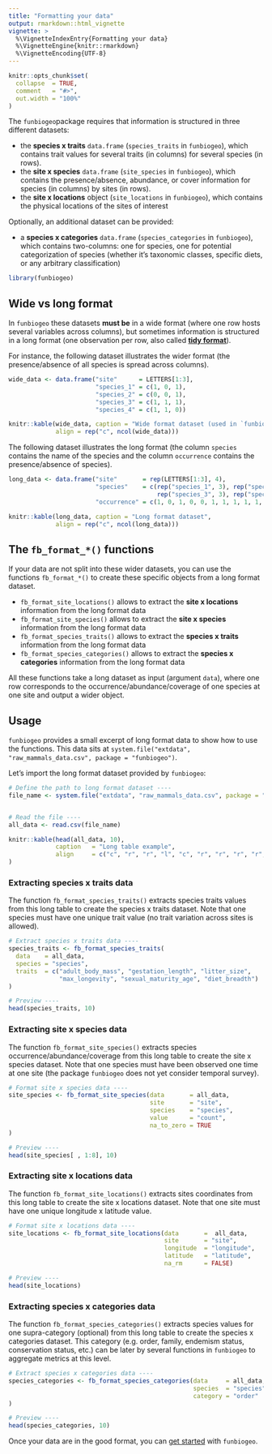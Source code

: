 ```yaml
---
title: "Formatting your data"
output: rmarkdown::html_vignette
vignette: >
  %\VignetteIndexEntry{Formatting your data}
  %\VignetteEngine{knitr::rmarkdown}
  %\VignetteEncoding{UTF-8}
---
```


```r
knitr::opts_chunk$set(
  collapse  = TRUE,
  comment   = "#>",
  out.width = "100%"
)
```


The `funbiogeo`package requires that information is structured in three different datasets:

- the **species x traits** `data.frame` (`species_traits` in `funbiogeo`), which contains trait values for several traits (in columns) for several species (in rows).
- the **site x species** `data.frame` (`site_species` in `funbiogeo`), which contains the presence/absence, abundance, or cover information for species (in columns) by sites (in rows).
- the **site x locations** object (`site_locations` in `funbiogeo`), which contains the physical locations of the sites of interest

Optionally, an additional dataset can be provided:

- a **species x categories** `data.frame` (`species_categories` in `funbiogeo`), which contains two-columns: one for species, one for potential categorization of species (whether it's taxonomic classes, specific diets, or any arbitrary classification)



```r
library(funbiogeo)
```



## Wide vs long format



In `funbiogeo` these datasets **must be** in a wide format (where one row hosts several variables across columns), but sometimes information is structured in a long format 
(one observation per row, also called [**tidy format**](https://r4ds.had.co.nz/tidy-data.html)).


For instance, the following dataset illustrates the wider format 
(the presence/absence of all species is spread across columns).


```r
wide_data <- data.frame("site"      = LETTERS[1:3],
                        "species_1" = c(1, 0, 1),
                        "species_2" = c(0, 0, 1),
                        "species_3" = c(1, 1, 1),
                        "species_4" = c(1, 1, 0))

knitr::kable(wide_data, caption = "Wide format dataset (used in `funbiogeo`)",
             align = rep("c", ncol(wide_data)))
```


The following dataset illustrates the long format (the column `species` contains the
name of the species and the column `occurrence` contains the presence/absence of species).


```r
long_data <- data.frame("site"       = rep(LETTERS[1:3], 4),
                        "species"    = c(rep("species_1", 3), rep("species_2", 3), 
                                         rep("species_3", 3), rep("species_4", 3)),
                        "occurrence" = c(1, 0, 1, 0, 0, 1, 1, 1, 1, 1, 1, 0))

knitr::kable(long_data, caption = "Long format dataset",
             align = rep("c", ncol(long_data)))
```



## The `fb_format_*()` functions



If your data are not split into these wider datasets, you can use the 
functions `fb_format_*()` to create these specific objects from a long format 
dataset.

- `fb_format_site_locations()` allows to extract the 
**site x locations** information from the long format data
- `fb_format_site_species()` allows to extract the 
**site x species** information from the long format data
- `fb_format_species_traits()` allows to extract the 
**species x traits** information from the long format data
- `fb_format_species_categories()` allows to extract the 
**species x categories** information from the long format data

All these functions take a long dataset as input (argument `data`), where one 
row corresponds to the occurrence/abundance/coverage of one species at one site 
and output a wider object.



## Usage

`funbiogeo` provides a small excerpt of long format data to show how to use the functions.
This data sits at `system.file("extdata", "raw_mammals_data.csv", package = "funbiogeo")`.

Let's import the long format dataset provided by `funbiogeo`:

```r
# Define the path to long format dataset ----
file_name <- system.file("extdata", "raw_mammals_data.csv", package = "funbiogeo")


# Read the file ----
all_data <- read.csv(file_name)
```


```r
knitr::kable(head(all_data, 10), 
             caption   = "Long table example", 
             align     = c("c", "r", "r", "l", "c", "r", "r", "r", "r", "r", "r")
)
```


### Extracting species x traits data

The function `fb_format_species_traits()` extracts species traits values from 
this long table to create the species x traits dataset. Note that one species 
must have one unique trait value (no trait variation across sites is allowed).

```r
# Extract species x traits data ----
species_traits <- fb_format_species_traits(
  data    = all_data, 
  species = "species", 
  traits  = c("adult_body_mass", "gestation_length", "litter_size",
              "max_longevity", "sexual_maturity_age", "diet_breadth")
)

# Preview ----
head(species_traits, 10)
```



### Extracting site x species data

The function `fb_format_site_species()` extracts species 
occurrence/abundance/coverage from this long table to create the 
site x species dataset. Note that one species must have been observed one time 
at one site (the package `funbiogeo` does not yet consider temporal survey).

```r
# Format site x species data ----
site_species <- fb_format_site_species(data       = all_data, 
                                       site       = "site", 
                                       species    = "species", 
                                       value      = "count",
                                       na_to_zero = TRUE
)

# Preview ----
head(site_species[ , 1:8], 10)
```



### Extracting site x locations data

The function `fb_format_site_locations()` extracts sites coordinates from this
long table to create the site x locations dataset. Note that one site must have
one unique longitude x latitude value.


```r
# Format site x locations data ----
site_locations <- fb_format_site_locations(data       =  all_data, 
                                           site       = "site", 
                                           longitude  = "longitude", 
                                           latitude   = "latitude",
                                           na_rm      = FALSE)

# Preview ----
head(site_locations)
```


### Extracting species x categories data

The function `fb_format_species_categories()` extracts species values for one 
supra-category (optional) from this long table to create the species x 
categories dataset. This category (e.g. order, family, endemism status, conservation status, etc.)
can be later by several functions in `funbiogeo` to aggregate metrics at this
level.

```r
# Extract species x categories data ----
species_categories <- fb_format_species_categories(data     = all_data, 
                                                   species  = "species",
                                                   category = "order"
)

# Preview ----
head(species_categories, 10)
```




Once your data are in the good format, you can 
[get started](https://frbcesab.github.io/funbiogeo/articles/funbiogeo.html) 
with `funbiogeo`.
